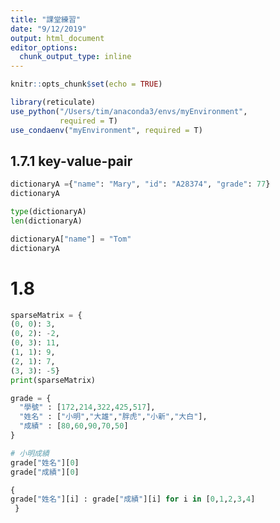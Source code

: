 ```yaml
---
title: "課堂練習"
date: "9/12/2019"
output: html_document
editor_options: 
  chunk_output_type: inline
---
```


```r
knitr::opts_chunk$set(echo = TRUE)

library(reticulate)
use_python("/Users/tim/anaconda3/envs/myEnvironment",
           required = T)
use_condaenv("myEnvironment", required = T)
```



## 1.7.1 key-value-pair
```python
dictionaryA ={"name": "Mary", "id": "A28374", "grade": 77}
dictionaryA
```

```python
type(dictionaryA)
len(dictionaryA)
```

```python
dictionaryA["name"] = "Tom"
dictionaryA
```

# 1.8
```python
sparseMatrix = {
(0, 0): 3, 
(0, 2): -2, 
(0, 3): 11,
(1, 1): 9, 
(2, 1): 7, 
(3, 3): -5}
print(sparseMatrix)
```

```python
grade = {
  "學號" : [172,214,322,425,517],
  "姓名" : ["小明","大雄","胖虎","小新","大白"],
  "成績" : [80,60,90,70,50]
}
```

```python
# 小明成績
grade["姓名"][0]
grade["成績"][0]
```

```python
{
grade["姓名"][i] : grade["成績"][i] for i in [0,1,2,3,4]
 }
```


